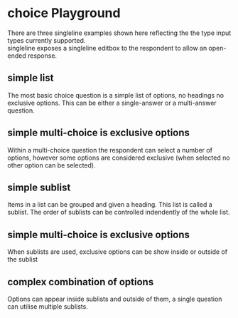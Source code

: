 
<Meta of={ChoiceStories} title="Templates/choice" />

# choice Playground
There are three singleline examples shown here reflecting the the type input types currently supported.  
singleline exposes a singleline editbox to the respondent to allow an open-ended response. 

## simple list
The most basic choice question is a simple list of options, no headings no exclusive options.  This can be either a single-answer or a multi-answer question.
<Canvas of={ChoiceStories.TSimplelist} />
<Controls of={ChoiceStories.TSimplelist} />

## simple multi-choice is exclusive options
Within a multi-choice question the respondent can select a number of options, however some options are considered exclusive (when selected no other option can be selected).
<Canvas of={ChoiceStories.TSimplePlusExclusive} />
<Controls of={ChoiceStories.TSimplePlusExclusive} />


## simple sublist
Items in a list can be grouped and given a heading.  This list is called a sublist.  The order of sublists can be controlled indendently of the whole list.
<Canvas of={ChoiceStories.TSimpleSublist} />
<Controls of={ChoiceStories.TSimpleSublist} />

## simple multi-choice is exclusive options
When sublists are used, exclusive options can be show inside or outside of the sublist
<Canvas of={ChoiceStories.TSublistPlusExclusive} />
<Controls of={ChoiceStories.TSublistPlusExclusive} />


## complex combination of options
Options can appear inside sublists and outside of them, a single question can utilise multiple sublists.
<Canvas of={ChoiceStories.TComplexlist} />
<Controls of={ChoiceStories.TComplexlist} />